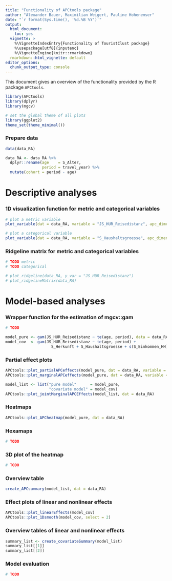 ```yaml
---
title: "Functionality of APCtools package"
author: "Alexander Bauer, Maximilian Weigert, Pauline Hohenemser"
date: "`r format(Sys.time(), '%d.%B %Y')`"
output:
  html_document:
    toc: yes
  vignette: >
    %\VignetteIndexEntry{Functionality of TouristClust package}
    %\usepackage[utf8]{inputenc}
    %\VignetteEngine{knitr::rmarkdown}
  rmarkdown::html_vignette: default
editor_options:
  chunk_output_type: console
---
```


This document gives an overview of the functionality provided by the R package
`APCtools`.

```r
library(APCtools)
library(dplyr)
library(mgcv)

# set the global theme of all plots
library(ggplot2)
theme_set(theme_minimal())
```

### Prepare data

```r
data(data_RA)

data_RA <- data_RA %>% 
  dplyr::rename(age    = S_Alter,
                period = travel_year) %>% 
  mutate(cohort = period - age)
```

# Descriptive analyses

### 1D visualization function for metric and categorical variables

```r
# plot a metric variable
plot_variable(dat = data_RA, variable = "JS_HUR_Reisedistanz", apc_dimension = "period")

# plot a categorical variable
plot_variable(dat = data_RA, variable = "S_Haushaltsgroesse", apc_dimension = "period")
```

### Ridgeline matrix for metric and categorical variables

```r
# TODO metric
# TODO categorical

# plot_ridgeline(data_RA, y_var = "JS_HUR_Reisedistanz")
# plot_ridgelineMatrix(data_RA)
```


# Model-based analyses

### Wrapper function for the estimation of mgcv::gam

```r
# TODO

model_pure <- gam(JS_HUR_Reisedistanz ~ te(age, period), data = data_RA)
model_cov  <- gam(JS_HUR_Reisedistanz ~ te(age, period) +
                    S_Herkunft + S_Haushaltsgroesse + s(S_Einkommen_HH), data = data_RA)
```

### Partial effect plots

```r
APCtools::plot_partialAPCeffects(model_pure, dat = data_RA, variable = "cohort")
APCtools::plot_marginalAPCeffects(model_pure, dat = data_RA, variable = "period")

model_list <- list("pure model"      = model_pure,
                   "covariate model" = model_cov)
APCtools::plot_jointMarginalAPCEffects(model_list, dat = data_RA)
```

### Heatmaps

```r
APCtools::plot_APCheatmap(model_pure, dat = data_RA)
```

### Hexamaps

```r
# TODO
```

### 3D plot of the heatmap

```r
# TODO
```

### Overview table

```r
create_APCsummary(model_list, dat = data_RA)
```

### Effect plots of linear and nonlinear effects

```r
APCtools::plot_linearEffects(model_cov)
APCtools::plot_1Dsmooth(model_cov, select = 2)
```

### Overview tables of linear and nonlinear effects

```r
summary_list <- create_covariateSummary(model_list)
summary_list[[1]]
summary_list[[2]]
```


### Model evaluation

```r
# TODO
```
